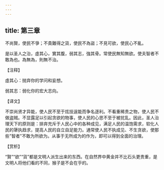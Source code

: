 ```yaml
---
---
---
```

title: 第三章
---

不尚賢，使民不爭；不貴難得之貨，使民不為盜；不見可欲，使民心不亂。

是以圣人之治，虛其心，實其腹，弱其志，強其骨。常使民無知無欲。使夫智者不敢為也。為無為，則無不治。

【注释】

虛其心：抛弃你的学问和妄想。

弱其志：弱化你的宏大志向。

【译文】

不崇尚贤才异能，使人民不至于炫技逞能而争名逐利。不看重稀贵之物，使人民不做盗贼。不显露足以引起贪欲的物事，使人民的心思不至于被扰乱。因此，圣人治理天下的原则是：排弃充斥于人民心中的各种成见，满足人民的温饱需求，软化人民的犟执趋求，提高人民的自立自足能力。通常使人民不执成见、不生贪欲，使那些"智者"不敢为所欲为。从事于无所成为的作为，即可以得到全面的治理。

【赏析】

“賢”“欲”“貨”都是文明人派生出来的东西。在自然界中黄金并不比石头更贵重，是文明人将他们看的不同，猴子是不会在乎的。